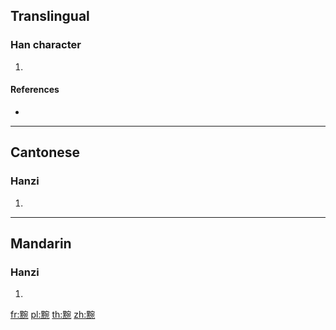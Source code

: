 {{character info/new}}
==Translingual==

===Han character===
{{Han char|rn=203|rad=黑|as=08|sn=20|four=63312|canj=WFJNU}}

# {{defn|Han|sort=黑08}}

====References====
* {{Han ref|kx=1520.310|dkj=48127|dj=2055.130|hdz=74751.120|uh=9EE6|ud=40678|bh=F5B7|bd=62903}}

----

==Cantonese==

===Hanzi===
{{yue-hanzi|jyut=|y=wat1}}

# {{defn|lang=yue|sort=黑08}}

----

==Mandarin==

===Hanzi===
{{cmn-hanzi|pin=[[yù]] ([[yu4]]), [[yuè]] ([[yue4]])|wg=yü<sup>4</sup>, yüeh<sup>4</sup>}}

# {{defn|lang=cmn|sort=黑08}}

[[fr:黦]]
[[pl:黦]]
[[th:黦]]
[[zh:黦]]